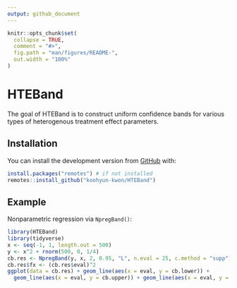 ```yaml
---
output: github_document
---
```


<!-- README.md is generated from README.Rmd. Please edit that file -->

```r
knitr::opts_chunk$set(
  collapse = TRUE,
  comment = "#>",
  fig.path = "man/figures/README-",
  out.width = "100%"
)
```

# HTEBand

<!-- badges: start -->
<!-- badges: end -->

The goal of HTEBand is to construct uniform confidence bands for various types of heterogenous treatment effect parameters. 

## Installation

You can install the development version from [GitHub](https://github.com/) with:

``` r
install.packages("remotes") # if not installed
remotes::install_github("koohyun-kwon/HTEBand")
```

## Example

Nonparametric regression via `NpregBand()`:

```r
library(HTEBand)
library(tidyverse)
x <- seq(-1, 1, length.out = 500)
y <- x^2 + rnorm(500, 0, 1/4)
cb.res <- NpregBand(y, x, 2, 0.95, "L", n.eval = 25, c.method = "supp")
cb.res$fx <- (cb.res$eval)^2
ggplot(data = cb.res) + geom_line(aes(x = eval, y = cb.lower)) +
  geom_line(aes(x = eval, y = cb.upper)) + geom_line(aes(x = eval, y = fx), color = "red")
```
